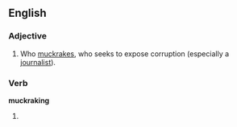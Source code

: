 ==English==

===Adjective===
{{en-adj|-}}

# Who [[muckrake|muckrakes]], who seeks to expose corruption (especially a [[journalist]]).

===Verb===
'''muckraking'''

# {{present participle of|[[muckrake]]}}